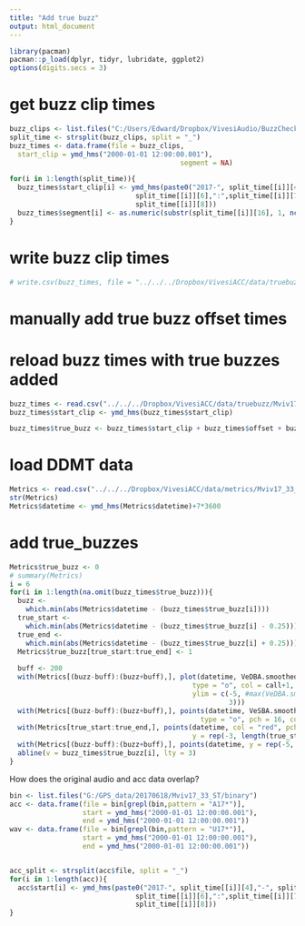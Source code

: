 ```yaml
---
title: "Add true buzz"
output: html_document
---
```



```r
library(pacman)
pacman::p_load(dplyr, tidyr, lubridate, ggplot2)
options(digits.secs = 3)
```


# get buzz clip times
```r
buzz_clips <- list.files("C:/Users/Edward/Dropbox/VivesiAudio/BuzzCheck/Mviv17/Mviv17_33/Buzz")
split_time <- strsplit(buzz_clips, split = "_")
buzz_times <- data.frame(file = buzz_clips,
  start_clip = ymd_hms("2000-01-01 12:00:00.001"), 
                                          segment = NA)

for(i in 1:length(split_time)){
  buzz_times$start_clip[i] <- ymd_hms(paste0("2017-", split_time[[i]][4],"-", split_time[[i]][5], " ",
                               split_time[[i]][6],":",split_time[[i]][7], ":", 
                               split_time[[i]][8]))
  buzz_times$segment[i] <- as.numeric(substr(split_time[[i]][16], 1, nchar(split_time[[i]][16])-4))  
}

```

# write buzz clip times
```r
# write.csv(buzz_times, file = "../../../Dropbox/VivesiACC/data/truebuzz/Mviv17_33_truebuzz.csv")
```

# manually add true buzz offset times
# reload buzz times with true buzzes added
```r
buzz_times <- read.csv("../../../Dropbox/VivesiACC/data/truebuzz/Mviv17_33_truebuzz_offset.csv")
buzz_times$start_clip <- ymd_hms(buzz_times$start_clip)

buzz_times$true_buzz <- buzz_times$start_clip + buzz_times$offset + buzz_times$segment*0.5

```

# load DDMT data
```r

Metrics <- read.csv("../../../Dropbox/VivesiACC/data/metrics/Mviv17_33_metrics.csv")
str(Metrics)
Metrics$datetime <- ymd_hms(Metrics$datetime)+7*3600

```

# add true_buzzes
```r
Metrics$true_buzz <- 0
# summary(Metrics)
i = 6
for(i in 1:length(na.omit(buzz_times$true_buzz))){
  buzz <- 
    which.min(abs(Metrics$datetime - (buzz_times$true_buzz[i])))
  true_start <- 
    which.min(abs(Metrics$datetime - (buzz_times$true_buzz[i] - 0.25)))
  true_end <- 
    which.min(abs(Metrics$datetime - (buzz_times$true_buzz[i] + 0.25)))
  Metrics$true_buzz[true_start:true_end] <- 1
  
  buff <- 200
  with(Metrics[(buzz-buff):(buzz+buff),], plot(datetime, VeDBA.smoothed, cex = 0.5, pch = 16, 
                                             type = "o", col = call+1,
                                             ylim = c(-5, #max(VeDBA.smoothed))
                                                      3)))
  with(Metrics[(buzz-buff):(buzz+buff),], points(datetime, VeSBA.smoothed, cex = 0.5, 
                                               type = "o", pch = 16, col = 4))
  with(Metrics[true_start:true_end,], points(datetime, col = "red", pch = 16,
                                             y = rep(-3, length(true_start:true_end))))
  with(Metrics[(buzz-buff):(buzz+buff),], points(datetime, y = rep(-5, buff*2+1), col = buzz*3))
  abline(v = buzz_times$true_buzz[i], lty = 3)
}
```

How does the original audio and acc data overlap?
```r
bin <- list.files("G:/GPS_data/20170618/Mviv17_33_ST/binary")
acc <- data.frame(file = bin[grepl(bin,pattern = "A17*")], 
                  start = ymd_hms("2000-01-01 12:00:00.001"),
                  end = ymd_hms("2000-01-01 12:00:00.001"))
wav <- data.frame(file = bin[grepl(bin,pattern = "U17*")], 
                  start = ymd_hms("2000-01-01 12:00:00.001"),
                  end = ymd_hms("2000-01-01 12:00:00.001"))


acc_split <- strsplit(acc$file, split = "_")
for(i in 1:length(acc)){
  acc$start[i] <- ymd_hms(paste0("2017-", split_time[[i]][4],"-", split_time[[i]][5], " ",
                               split_time[[i]][6],":",split_time[[i]][7], ":", 
                               split_time[[i]][8]))
}

```

